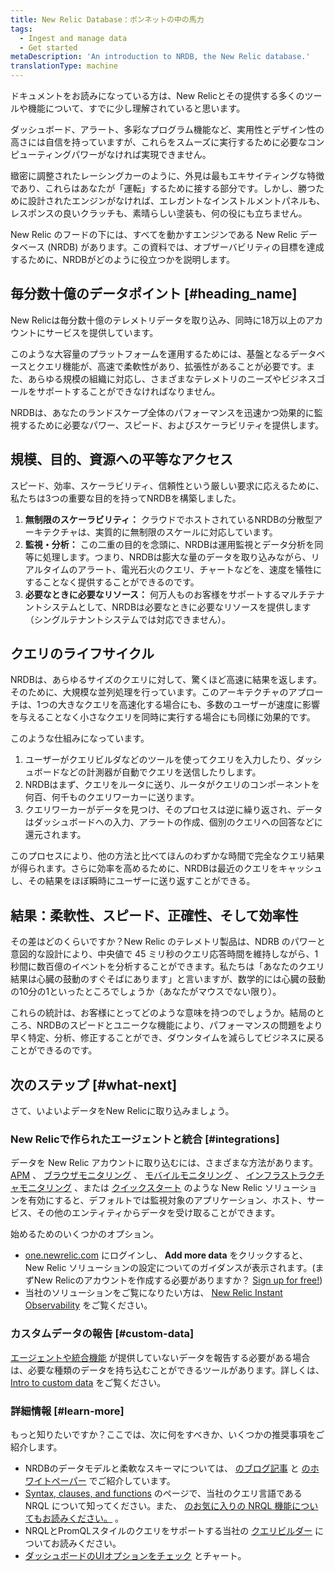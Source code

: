 ```yaml
---
title: New Relic Database：ボンネットの中の馬力
tags:
  - Ingest and manage data
  - Get started
metaDescription: 'An introduction to NRDB, the New Relic database.'
translationType: machine
---
```


ドキュメントをお読みになっている方は、New Relicとその提供する多くのツールや機能について、すでに少し理解されていると思います。

ダッシュボード、アラート、多彩なプログラム機能など、実用性とデザイン性の高さには自信を持っていますが、これらをスムーズに実行するために必要なコンピューティングパワーがなければ実現できません。

緻密に調整されたレーシングカーのように、外見は最もエキサイティングな特徴であり、これらはあなたが「運転」するために接する部分です。しかし、勝つために設計されたエンジンがなければ、エレガントなインストルメントパネルも、レスポンスの良いクラッチも、素晴らしい塗装も、何の役にも立ちません。

New Relic のフードの下には、すべてを動かすエンジンである New Relic データベース (NRDB) があります。この資料では、オブザーバビリティの目標を達成するために、NRDBがどのように役立つかを説明します。

## 毎分数十億のデータポイント [#heading_name]

New Relicは毎分数十億のテレメトリデータを取り込み、同時に18万以上のアカウントにサービスを提供しています。

このような大容量のプラットフォームを運用するためには、基盤となるデータベースとクエリ機能が、高速で柔軟性があり、拡張性があることが必要です。また、あらゆる規模の組織に対応し、さまざまなテレメトリのニーズやビジネスゴールをサポートすることができなければなりません。

NRDBは、あなたのランドスケープ全体のパフォーマンスを迅速かつ効果的に監視するために必要なパワー、スピード、およびスケーラビリティを提供します。

## 規模、目的、資源への平等なアクセス

スピード、効率、スケーラビリティ、信頼性という厳しい要求に応えるために、私たちは3つの重要な目的を持ってNRDBを構築しました。

1. **無制限のスケーラビリティ：** クラウドでホストされているNRDBの分散型アーキテクチャは、実質的に無制限のスケールに対応しています。
2. **監視・分析：** この二重の目的を念頭に、NRDBは運用監視とデータ分析を同等に処理します。つまり、NRDBは膨大な量のデータを取り込みながら、リアルタイムのアラート、電光石火のクエリ、チャートなどを、速度を犠牲にすることなく提供することができるのです。
3. **必要なときに必要なリソース：** 何万人ものお客様をサポートするマルチテナントシステムとして、NRDBは必要なときに必要なリソースを提供します（シングルテナントシステムでは対応できません）。

## クエリのライフサイクル

NRDBは、あらゆるサイズのクエリに対して、驚くほど高速に結果を返します。そのために、大規模な並列処理を行っています。このアーキテクチャのアプローチは、1つの大きなクエリを高速化する場合にも、多数のユーザーが速度に影響を与えることなく小さなクエリを同時に実行する場合にも同様に効果的です。

このような仕組みになっています。

1. ユーザーがクエリビルダなどのツールを使ってクエリを入力したり、ダッシュボードなどの計測器が自動でクエリを送信したりします。
2. NRDBはまず、クエリをルータに送り、ルータがクエリのコンポーネントを何百、何千ものクエリワーカーに送ります。
3. クエリワーカーがデータを見つけ、そのプロセスは逆に繰り返され、データはダッシュボードへの入力、アラートの作成、個別のクエリへの回答などに還元されます。

このプロセスにより、他の方法と比べてほんのわずかな時間で完全なクエリ結果が得られます。さらに効率を高めるために、NRDBは最近のクエリをキャッシュし、その結果をほぼ瞬時にユーザーに送り返すことができる。

## 結果：柔軟性、スピード、正確性、そして効率性

その差はどのくらいですか？New Relic のテレメトリ製品は、NDRB のパワーと意図的な設計により、中央値で 45 ミリ秒のクエリ応答時間を維持しながら、1 秒間に数百億のイベントを分析することができます。私たちは「あなたのクエリ結果は心臓の鼓動のすぐそばにあります」と言いますが、数学的には心臓の鼓動の10分の1といったところでしょうか（あなたがマウスでない限り）。

これらの統計は、お客様にとってどのような意味を持つのでしょうか。結局のところ、NRDBのスピードとユニークな機能により、パフォーマンスの問題をより早く特定、分析、修正することができ、ダウンタイムを減らしてビジネスに戻ることができるのです。

## 次のステップ [#what-next]

さて、いよいよデータをNew Relicに取り込みましょう。

### New Relicで作られたエージェントと統合 [#integrations]

データを New Relic アカウントに取り込むには、さまざまな方法があります。 [APM](/docs/apm) 、 [ブラウザモニタリング](/docs/browser) 、 [モバイルモニタリング](/docs/mobile-monitoring) 、 [インフラストラクチャモニタリング](/docs/infrastructure) 、または [クイックスタート](https://newrelic.com/instant-observability/) のような New Relic ソリューションを有効にすると、デフォルトでは監視対象のアプリケーション、ホスト、サービス、その他のエンティティからデータを受け取ることができます。

始めるためのいくつかのオプション。

* [one.newrelic.com](https://one.newrelic.com) にログインし、 **Add more data** をクリックすると、New Relic ソリューションの設定についてのガイダンスが表示されます。(まずNew Relicのアカウントを作成する必要がありますか？ [Sign up for free!](https://newrelic.com/signup))
* 当社のソリューションをご覧になりたい方は、 [New Relic Instant Observability](https://newrelic.com/instant-observability/) をご覧ください。

### カスタムデータの報告 [#custom-data]

[エージェントや統合機能](#integrations) が提供していないデータを報告する必要がある場合は、必要な種類のデータを持ち込むことができるツールがあります。詳しくは、 [Intro to custom data](/docs/telemetry-data-platform/custom-data/intro-custom-data) をご覧ください。

### 詳細情報 [#learn-more]

もっと知りたいですか？ここでは、次に何をすべきか、いくつかの推奨事項をご紹介します。

* NRDBのデータモデルと柔軟なスキーマについては、 [のブログ記事](https://blog.newrelic.com/product-news/nrdb-design-principles/) と [のホワイトペーパー](https://newrelic.com/resources/white-papers/inside-nrdb-flexible-unified-database) でご紹介しています。
* [Syntax, clauses, and functions](/docs/query-your-data/nrql-new-relic-query-language/get-started/nrql-syntax-clauses-functions) のページで、当社のクエリ言語である NRQL について知ってください。また、 [のお気に入りの NRQL 機能についてもお読みください。](/docs/query-your-data/nrql-new-relic-query-language/nrql-query-tutorials) 。
* NRQLとPromQLスタイルのクエリをサポートする当社の [クエリビルダー](/docs/query-your-data/explore-query-data/query-builder/use-advanced-nrql-mode-query-data) についてお読みください。
* [ダッシュボードのUIオプションをチェック](/docs/query-your-data/explore-query-data/dashboards/introduction-dashboards) とチャート。